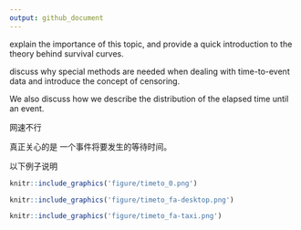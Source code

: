 ```yaml
---
output: github_document
---
```


explain the importance of this topic, and provide a quick introduction to the theory behind survival curves. 

discuss why special methods are needed when dealing with time-to-event data and introduce the concept of censoring. 

We also discuss how we describe the distribution of the elapsed time until an event.

网速不行

真正关心的是
一个事件将要发生的等待时间。

以下例子说明

```r
knitr::include_graphics('figure/timeto_0.png')
```

```r
knitr::include_graphics('figure/timeto_fa-desktop.png')
```

```r
knitr::include_graphics('figure/timeto_fa-taxi.png')
```

